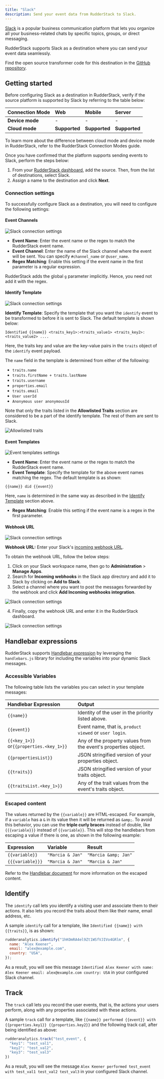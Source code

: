 ```yaml
---
title: "Slack"
description: Send your event data from RudderStack to Slack.
---
```


[Slack](https://slack.com/intl/en-in/) is a popular business communication platform that lets you organize all your business-related chats by specific topics, groups, or direct messaging.

RudderStack supports Slack as a destination where you can send your event data seamlessly.

<div class="infoBlock">
Find the open source transformer code for this destination in the <a href="https://github.com/rudderlabs/rudder-transformer/tree/master/src/v0/destinations/slack">GitHub repository</a>.
</div>

## Getting started

Before configuring Slack as a destination in RudderStack, verify if the source platform is supported by Slack by referring to the table below:

| **Connection Mode** | **Web**       | **Mobile**    | **Server**    |
| :------------------ | :------------ | :------------ | :------------ |
| **Device mode**     | -             | -             | -             |
| **Cloud** **mode**  | **Supported** | **Supported** | **Supported** |

<div class="infoBlock">
To learn more about the difference between cloud mode and device mode in RudderStack, refer to the <Link to="/destinations/rudderstack-connection-modes/">RudderStack Connection Modes</Link> guide.
</div>

Once you have confirmed that the platform supports sending events to Slack, perform the steps below:

1. From your [RudderStack dashboard](https://app.rudderstack.com/), add the source. Then, from the list of destinations, select Slack.
2. Assign a name to the destination and click **Next**.

### Connection settings

To successfully configure Slack as a destination, you will need to configure the following settings:

#### Event Channels

<img src="../../assets/event-stream-destinations/slack-settings.png" alt="Slack connection settings" />

- **Event Name**: Enter the event name or the regex to match the RudderStack event name.
- **Event Channel**: Enter the name of the Slack channel where the event will be sent. You can specify `#channel_name` or `@user_name`.
- **Regex Matching**: Enable this setting if the event name in the first parameter is a regular expression.

<div class="warningBlock">

RudderStack adds the global <code class="inline-code">g</code> parameter implicitly. Hence, you need not add it with the regex.
</div>

#### Identify Template

<img src="../../assets/event-stream-destinations/slack-settings4.png" alt="Slack connection settings" />

**Identify Template**: Specify the template that you want the `identify` event to be transformed to before it is sent to Slack. The default template is shown below:

```
Identified {{name}} <traits_key1>:<traits_value1> <traits_key2>:<traits_value2> ....
```

Here, the traits key and value are the key-value pairs in the `traits` object of the <Link to="/event-spec/standard-events/identify">`identify`</Link> event payload. 

The `name` field in the template is determined from either of the following:

  - `traits.name`
  - `traits.firstName + traits.lastName`
  - `traits.username`
  - `properties.email`
  - `traits.email`
  - `User userId`
  - `Anonymous user anonymousId`

Note that only the traits listed in the **Allowlisted Traits** section are considered to be a part of the identify template. The rest of them are sent to Slack.
 
<img src="../../assets/event-stream-destinations/slack-traits.png" alt="Allowlisted traits" />

#### Event Templates

<img src="../../assets/event-stream-destinations/slack-settings2.png" alt="Event templates settings" />

- **Event Name**: Enter the event name or the regex to match the RudderStack event name.                                                                     
- **Event Template**: Specify the template for the above event names matching the regex. The default template is as shown:
 
```
{{name}} did {{event}}
```

Here, `name` is determined in the same way as described in the [Identify Template](#identify-template) section above.

- **Regex Matching**:  Enable this setting if the event name is a regex in the first parameter.

#### Webhook URL

<img src="../../assets/event-stream-destinations/slack-settings3.png" alt="Slack connection settings" />

**Webhook URL:** Enter your Slack's [incoming webhook URL](https://my.slack.com/services/new/incoming-webhook/). 

To obtain the webhook URL, follow the below steps:

1. Click on your Slack workspace name, then go to **Administration** > **Manage Apps**.
2. Search for **Incoming webhooks** in the Slack app directory and add it to Slack by clicking on **Add to Slack**.
3. Select a channel where you want to post the messages forwarded by the webhook and click **Add Incoming webhooks integration**.

<img src="../../assets/event-stream-destinations/choose-channel-slack.png" alt="Slack connection settings" />

4. Finally, copy the webhook URL and enter it in the RudderStack dashboard.

<img src="../../assets/event-stream-destinations/webhook-url-slack.png" alt="Slack connection settings" />

## Handlebar expressions

RudderStack supports [Handlebar expression](https://handlebarsjs.com/guide/expressions.html) by leveraging the `handlebars.js` library for including the variables into your dynamic Slack messages.

### Accessible Variables

The following table lists the variables you can select in your template messages:

| Handlebar Expression                     | Output                                                                  |
| :--------------------------------------- | :---------------------------------------------------------------------- |
| `{{name}}`                               | Identity of the user in the priority listed above.                   |
| `{{event}}`                              | Event name, that is, `product viewed` or `user login`.                    |
| `{{<key_1>}}` or`{{properties.<key_1>}}` | Any of the property values from the event's properties object.           |
| `{{propertiesList}}`                     | JSON stringified version of your properties object. |
| `{{traits}}`                             | JSON stringified version of your traits object.     |
| `{{traitsList.<key_1>}}`                 | Any of the trait values from the event's traits object.                  |

### Escaped content

The values returned by the `{{variable}}` are HTML-escaped. For example, if a `variable` has a `&` in its value then it will be returned as `&amp;`. To avoid this behavior, you can use the **triple curly braces** instead of double, like `{{{variable}}}` instead of `{{variable}}`. This will stop the handlebars from escaping a value if there is one, as shown in the following example:

| Expression       | Variable         | Result               |
| :--------------- | :--------------- | :------------------- |
| `{{variable}}`   | `"Marcia & Jan"` | `"Marcia &amp; Jan"` |
| `{{{variable}}}` | `"Marcia & Jan"` | `"Marcia & Jan"`     |

<div class="infoBlock">
 
Refer to the <a href="https://handlebarsjs.com/guide/expressions.html#html-escaping">Handlebar document</a> for more information on the escaped content.
</div>

## Identify

The <Link to="/event-spec/standard-events/identify/">`identify`</Link> call lets you identify a visiting user and associate them to their actions. It also lets you record the traits about them like their name, email address, etc.

A sample `identify` call for a template, like `Identified {{name}} with {{traits}}`, is as shown:

```javascript
rudderanalytics.identify("1hKOmRA4el9Zt1WSfVJIVo4GRlm", {
  name: "Alex Keener",
  email: "alex@example.com",
  country: "USA",
});
```

As a result, you will see this message `Identified Alex Keener with name: Alex Keener email: alex@example.com country: USA` in your configured Slack channel.

## Track

The <Link to="/event-spec/standard-events/track/">`track`</Link> call lets you record the user events, that is, the actions your users perform, along with any properties associated with these actions.

A sample `track` call for a template, like `{{name}} performed {{event}} with {{properties.key1}} {{properties.key2}}` and the following track call, after being identified as above:

```javascript
rudderanalytics.track("test_event", {
  "key1": "test_val1",
  "key2": "test_val2",
  "key3": "test_val3"
})
```

As a result, you will see the message `Alex Keener performed test_event with test_val1 test_val2 test_val3` in your configured Slack channel.


